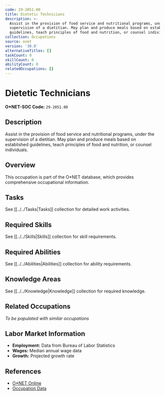 ```yaml
---
code: 29-2051.00
title: Dietetic Technicians
description: >-
  Assist in the provision of food service and nutritional programs, under the
  supervision of a dietitian. May plan and produce meals based on established
  guidelines, teach principles of food and nutrition, or counsel individuals.
collection: Occupations
source: onet
version: '30.0'
alternativeTitles: []
taskCount: 0
skillCount: 0
abilityCount: 0
relatedOccupations: []
---
```

# Dietetic Technicians

**O*NET-SOC Code:** `29-2051.00`

## Description

Assist in the provision of food service and nutritional programs, under the supervision of a dietitian. May plan and produce meals based on established guidelines, teach principles of food and nutrition, or counsel individuals.

## Overview

This occupation is part of the O*NET database, which provides comprehensive occupational information.

## Tasks

See [[../../Tasks|Tasks]] collection for detailed work activities.

## Required Skills

See [[../../Skills|Skills]] collection for skill requirements.

## Required Abilities

See [[../../Abilities|Abilities]] collection for ability requirements.

## Knowledge Areas

See [[../../Knowledge|Knowledge]] collection for required knowledge.

## Related Occupations

*To be populated with similar occupations*

## Labor Market Information

- **Employment:** Data from Bureau of Labor Statistics
- **Wages:** Median annual wage data
- **Growth:** Projected growth rate

## References

- [O*NET Online](https://www.onetonline.org/link/summary/29-2051.00)
- [Occupation Data](https://www.onetcenter.org/)
